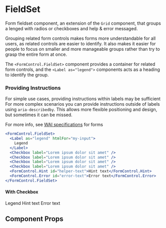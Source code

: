 
<Meta
  title="Components/FormControl/FieldSet"
  component={FormControl.FieldSet}
/>

# FieldSet

Form fieldset component, an extension of the `Grid` component, that groups a lenged with radios or checkboxes and help & error messaged.

Grouping related form controls makes forms more understandable for all users, as related controls are easier to identify. It also makes it easier for people to focus on smaller and more manageable groups rather than try to grasp the entire form at once.

The `<FormControl.FieldSet>` component provides a container for related form controls, and the `<Label as="legend">` components acts as a heading to identify the group.

### Providing Instructions

For simple use cases, providing instructions within labels may be sufficient For more complex scenarios you can provide instructions outside of labels using `aria-describedby`. This allows more flexible positioning and design, but sometimes it can be missed.

For more info, see [WAI specifications](https://www.w3.org/WAI/tutorials/forms/) for forms

```jsx
<FormControl.FieldSet>
  <Label as="legend" htmlFor="my-input">
    Legend
  </Label>
  <Checkbox label="Lorem ipsum dolor sit amet" />
  <Checkbox label="Lorem ipsum dolor sit amet" />
  <Checkbox label="Lorem ipsum dolor sit amet" />
  <Checkbox label="Lorem ipsum dolor sit amet" />
  <FormControl.Hint id="helper-text">Hint text</FormControl.Hint>
  <FormControl.Error id="error-text">Error text</FormControl.Error>
</FormControl.FieldSet>
```

#### With Checkbox

<Preview>
  <Story name="checkbox">
    <FormControl.FieldSet>
      <Label as="legend" htmlFor="my-input">
        Legend
      </Label>
      <Checkbox label="Lorem ipsum dolor sit amet" />
      <Checkbox label="Lorem ipsum dolor sit amet" />
      <Checkbox label="Lorem ipsum dolor sit amet" />
      <Checkbox label="Lorem ipsum dolor sit amet" />
      <FormControl.Hint id="helper-text">Hint text</FormControl.Hint>
      <FormControl.Error id="error-text">Error text</FormControl.Error>
    </FormControl.FieldSet>
  </Story>
</Preview>

## Component Props

<Props of={FormControl.FieldSet} />
